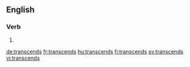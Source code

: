==English==

===Verb===
{{head|en}}

# {{en-third-person singular of|transcend}}

[[de:transcends]]
[[fr:transcends]]
[[hu:transcends]]
[[fi:transcends]]
[[sv:transcends]]
[[vi:transcends]]